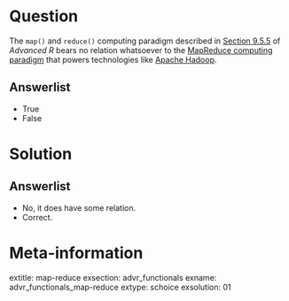 Question
========

The `map()` and `reduce()` computing paradigm described in [Section 9.5.5](https://adv-r.hadley.nz/functionals.html#map-reduce) of *Advanced R* bears no relation whatsoever to the [MapReduce computing paradigm](https://en.wikipedia.org/wiki/MapReduce) that powers technologies like [Apache Hadoop](https://en.wikipedia.org/wiki/Apache_Hadoop). 

Answerlist
----------

* True
* False

Solution
========

Answerlist
----------

* No, it does have some relation. 
* Correct.

Meta-information
================
extitle: map-reduce
exsection: advr_functionals
exname: advr_functionals_map-reduce
extype: schoice
exsolution: 01
